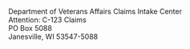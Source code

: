 
<Meta title="Components/Address block" />

<Canvas>
  <p class="va-address-block">
    Department of Veterans Affairs Claims Intake Center <br/>
    Attention: C-123 Claims<br/>
    PO Box 5088<br/>
    Janesville, WI 53547-5088<br/>
  </p>
</Canvas>
